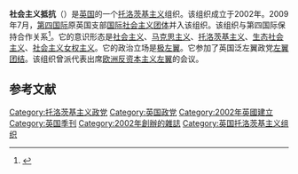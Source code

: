 '''社会主义抵抗'''（{{lang-en|Socialist Resistance}}）是[[英国|英国]]的一个[[托洛茨基主义|托洛茨基主义]]组织。该组织成立于2002年。2009年7月，[[第四国际|第四国际]]原英国支部[[国际社会主义团体|国际社会主义团体]]并入该组织。该组织与第四国际保持合作关系<ref>{{Cite web |url=https://fourth.international/en/europe/12 |title=Socialist Resistance |access-date=2021-03-03 |archive-date=2020-11-25 |archive-url=https://web.archive.org/web/20201125044106/https://fourth.international/en/europe/12 |dead-url=no }}</ref>。它的意识形态是[[社会主义|社会主义]]、[[马克思主义|马克思主义]]、[[托洛茨基主义|托洛茨基主义]]、[[生态社会主义|生态社会主义]]、[[社会主义女权主义|社会主义女权主义]]。它的政治立场是[[极左翼|极左翼]]。它参加了英国泛左翼政党[[左翼团结|左翼团结]]。该组织曾派代表出席[[欧洲反资本主义左翼|欧洲反资本主义左翼]]的会议。

== 参考文献 ==
{{reflist}}
{{英国政党}}

[[Category:托洛茨基主义政党|Category:托洛茨基主义政党]]
[[Category:英国政党|Category:英国政党]]
[[Category:2002年英國建立|Category:2002年英國建立]]
[[Category:英国季刊|Category:英国季刊]]
[[Category:2002年創辦的雜誌|Category:2002年創辦的雜誌]]
[[Category:英国托洛茨基主义组织|Category:英国托洛茨基主义组织]]